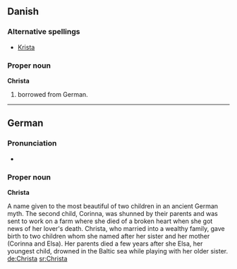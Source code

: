 ==Danish==

===Alternative spellings===
* [[Krista]]

===Proper noun===
'''Christa'''

# {{given name|female|lang=da}} borrowed from German.

----

==German==

===Pronunciation===
* {{audio|De-Christa.ogg|audio}}

===Proper noun===
'''Christa'''

A name given to the most beautiful of two children in an ancient German myth. The second child, Corinna, was shunned by their parents and was sent to work on a farm where she died of a broken heart when she got news of her lover's death. Christa, who married into a wealthy family, gave birth to two children whom she named after her sister and her mother (Corinna and Elsa). Her parents died a few years after she Elsa, her youngest child, drowned in the Baltic sea while playing with her older sister.
[[de:Christa]]
[[sr:Christa]]